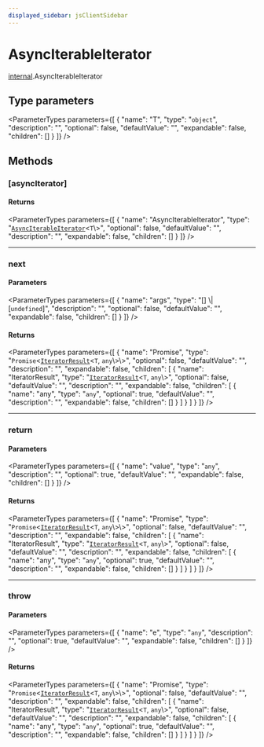 ```yaml
---
displayed_sidebar: jsClientSidebar
---
```



# AsyncIterableIterator

[internal](../../modules/internal.mdx).AsyncIterableIterator

## Type parameters

<ParameterTypes parameters={[
  {
    "name": "T",
    "type": "`object`",
    "description": "",
    "optional": false,
    "defaultValue": "",
    "expandable": false,
    "children": []
  }
]} />

## Methods

### [asyncIterator]

#### Returns

<ParameterTypes parameters={[
  {
    "name": "AsyncIterableIterator",
    "type": "[`AsyncIterableIterator`](internal.AsyncIterableIterator.mdx)<`T`\\>",
    "optional": false,
    "defaultValue": "",
    "description": "",
    "expandable": false,
    "children": []
  }
]} />

___

### next

#### Parameters

<ParameterTypes parameters={[
  {
    "name": "args",
    "type": "[] \\| [`undefined`]",
    "description": "",
    "optional": false,
    "defaultValue": "",
    "expandable": false,
    "children": []
  }
]} />

#### Returns

<ParameterTypes parameters={[
  {
    "name": "Promise",
    "type": "`Promise`<[`IteratorResult`](../../modules/internal.mdx#iteratorresult)<`T`, `any`\\>\\>",
    "optional": false,
    "defaultValue": "",
    "description": "",
    "expandable": false,
    "children": [
      {
        "name": "IteratorResult",
        "type": "[`IteratorResult`](../../modules/internal.mdx#iteratorresult)<`T`, `any`\\>",
        "optional": false,
        "defaultValue": "",
        "description": "",
        "expandable": false,
        "children": [
          {
            "name": "any",
            "type": "`any`",
            "optional": true,
            "defaultValue": "",
            "description": "",
            "expandable": false,
            "children": []
          }
        ]
      }
    ]
  }
]} />

___

### return

#### Parameters

<ParameterTypes parameters={[
  {
    "name": "value",
    "type": "`any`",
    "description": "",
    "optional": true,
    "defaultValue": "",
    "expandable": false,
    "children": []
  }
]} />

#### Returns

<ParameterTypes parameters={[
  {
    "name": "Promise",
    "type": "`Promise`<[`IteratorResult`](../../modules/internal.mdx#iteratorresult)<`T`, `any`\\>\\>",
    "optional": false,
    "defaultValue": "",
    "description": "",
    "expandable": false,
    "children": [
      {
        "name": "IteratorResult",
        "type": "[`IteratorResult`](../../modules/internal.mdx#iteratorresult)<`T`, `any`\\>",
        "optional": false,
        "defaultValue": "",
        "description": "",
        "expandable": false,
        "children": [
          {
            "name": "any",
            "type": "`any`",
            "optional": true,
            "defaultValue": "",
            "description": "",
            "expandable": false,
            "children": []
          }
        ]
      }
    ]
  }
]} />

___

### throw

#### Parameters

<ParameterTypes parameters={[
  {
    "name": "e",
    "type": "`any`",
    "description": "",
    "optional": true,
    "defaultValue": "",
    "expandable": false,
    "children": []
  }
]} />

#### Returns

<ParameterTypes parameters={[
  {
    "name": "Promise",
    "type": "`Promise`<[`IteratorResult`](../../modules/internal.mdx#iteratorresult)<`T`, `any`\\>\\>",
    "optional": false,
    "defaultValue": "",
    "description": "",
    "expandable": false,
    "children": [
      {
        "name": "IteratorResult",
        "type": "[`IteratorResult`](../../modules/internal.mdx#iteratorresult)<`T`, `any`\\>",
        "optional": false,
        "defaultValue": "",
        "description": "",
        "expandable": false,
        "children": [
          {
            "name": "any",
            "type": "`any`",
            "optional": true,
            "defaultValue": "",
            "description": "",
            "expandable": false,
            "children": []
          }
        ]
      }
    ]
  }
]} />
